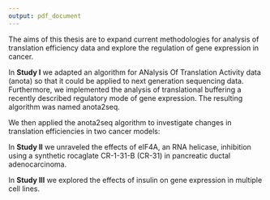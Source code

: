 ```yaml
---
output: pdf_document
---
```


\chapter{Aims of this thesis}


The aims of this thesis are to expand current methodologies for analysis of translation efficiency data and explore the regulation of gene expression in cancer.

In **Study I** we adapted an algorithm for ANalysis Of Translation Activity data (anota) so that it could be applied to next generation sequencing data. Furthermore, we implemented the analysis of translational buffering a recently described regulatory mode of gene expression. The resulting algorithm was named anota2seq.

We then applied the anota2seq algorithm to investigate changes in translation efficiencies in two cancer models:

In **Study II** we unraveled the effects of eIF4A, an RNA helicase, inhibition using a synthetic rocaglate CR-1-31-B (CR-31) in pancreatic ductal adenocarcinoma.

In **Study III** we explored the effects of insulin on gene expression in multiple cell lines.